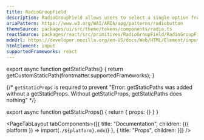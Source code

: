 ```yaml
---
title: RadioGroupField
description: RadioGroupField allows users to select a single option from a list of mutually exclusive options.
ariaPattern: https://www.w3.org/WAI/ARIA/apg/patterns/radiobutton
themeSource: packages/ui/src/theme/tokens/components/radio.ts
reactSource: packages/react/src/primitives/RadioGroupField/RadioGroupField.tsx
mdnUrl: https://developer.mozilla.org/en-US/docs/Web/HTML/Element/input/radio
htmlElement: input
supportedFrameworks: react
---
```



export async function getStaticPaths() {
  return getCustomStaticPath(frontmatter.supportedFrameworks);
}

{/*  `getStaticProps` is required to prevent "Error: getStaticPaths was added without a getStaticProps. Without getStaticProps, getStaticPaths does nothing" */}

export async function getStaticProps() {
  return { props: {} }
}

<PageTabLayout 
  tabComponents={[{
    title: "Documentation", 
    children: <Fragment>{({ platform }) => import(`./${platform}.mdx`)}</Fragment>
  },
  {
    title: "Props", 
    children: <PropsTab propsData={propsData} />
  }]}
/>
        